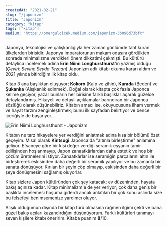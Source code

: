 ```yaml
---
createdAt: "2021-02-21"
slug: "/japonizm"
title: "Japonizm"
category: "kitap"
tags: ["kitap"]
medium: "https://omergulcicek.medium.com/japonizm-3b096d73bfc"
---
```


Japonya, teknolojisi ve çalışkanlığıyla her zaman gönlümde taht kuran ülkelerden birisidir. Japonya imparatorunun makam odasını gördükten sonrada minimalizme verdikleri önem dikkatimi çekmişti. Bu kültürü detaylıca incelemek adına **Erin Niimi Longhursthurst**'ın yazmış olduğu (_Çeviri: Sevinç Seyda Tezcan_) Japonizm adlı kitabı okuma kararı aldım ve 2021 yılında bitirdiğim ilk kitap oldu.

Kitap 3 ana başlıktan oluşuyor; **Kokoro** (Kalp ve zihin), **Karada** (Beden) ve **Şukanka** (Alışkanlık edinmek). Doğal olarak kitapta çok fazla Japonca kelime geçiyor, yazar bunların her birisine farklı başlıklar açarak güzelce detaylandırmış. Hikayeli ve detaylı açıklamalar barındıran bir Japonca sözlüğü olarak düşünebiliriz. Kitabın amacı ise, okuyucusuna ilham vermek ve hayat tarzını zenginleştirmek; bunu ilk sayfadan belirtiyor ve bence içeriğiyle de başarıyor.

![Erin Niimi Longhursthurst - Japonizm](/blog/2021-02-21/japonizm.jpg)

Kitabın ne tarz hikayelere yer verdiğini anlatmak adına kısa bir bölümü özet geçeyim. Misal olarak **Kintsugi** Japonca'da "altınla birleştirme" anlamına geliyor. Efsaneye göre bir kişi değer verdiği seramik eşyanın tamir edilişinden hoşlanmayıp, Japon zanaatkârlardan daha estetik ve hoş bir çözüm üretmelerini istiyor. Zanaatkârlar ise seramiğin parçalarını altın ile birleştirerek eskisinden daha değerli bir seramik yapılıyor ve bu zamanla bir sanata dönüşüyor. Kırılan bir şeyin çöp olmayıp, eskisinden daha değerli bir şeye dönüşmesini sağlamış oluyorlar.

Kitap sizlere Japon kültüründen çok şey katacak; ev düzeninden, hayata bakış açınıza kadar. Kitap minimalizm'e de yer veriyor; çok daha geniş bir başlıkta incelemesi hoşuma giderdi ancak anlatılan bir çok konu aslında size bu felsefeyi benimsemenize yardımcı oluyor.

Alışık olduğumun dışında bir kitap türü olmasına rağmen ilgimi çekti ve bana güzel bakış açıları kazandırdığını düşünüyorum. Farklı kültürleri tanımayı seven kişilere kitabı öneririm. Kitaba puanım **8**/10.
